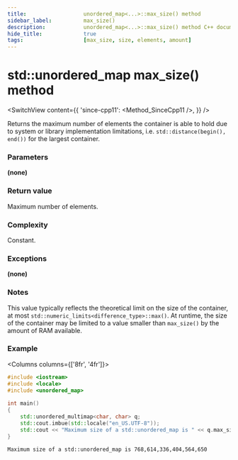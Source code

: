 ```yaml
---
title:					unordered_map<...>::max_size() method
sidebar_label:			max_size()
description:			unordered_map<...>::max_size() method C++ documentation
hide_title:				true
tags:					[max_size, size, elements, amount]
---
```



<!----------------- Codes ---------------------->

<!-- max_size() -->

# std::unordered_map max_size() method

<SwitchView content={{
    'since-cpp11': <Method_SinceCpp11 />,
    }} />

Returns the maximum number of elements the container is able to hold due to system or library implementation limitations, i.e. `std::distance(begin(), end())` for the largest container.

### Parameters

**(none)**

### Return value

Maximum number of elements.

### Complexity

Constant.

### Exceptions

**(none)**

### Notes

This value typically reflects the theoretical limit on the size of the container, at most `std::numeric_limits<difference_type>::max()`.
At runtime, the size of the container may be limited to a value smaller than `max_size()` by the amount of RAM available.

### Example

<Columns columns={['8fr', '4fr']}>
<div>

```cpp title='Main.cpp' showLineNumbers
#include <iostream>
#include <locale>
#include <unordered_map>
 
int main()
{
    std::unordered_multimap<char, char> q;
    std::cout.imbue(std::locale("en_US.UTF-8"));    
    std::cout << "Maximum size of a std::unordered_map is " << q.max_size() << '\n';
}
```

</div>
<div>

```plaintext title="Possible output"
Maximum size of a std::unordered_map is 768,614,336,404,564,650
```

</div>
</Columns>
